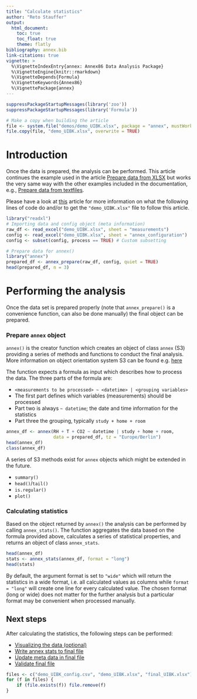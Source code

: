 ```yaml
---
title: "Calculate statistics"
author: "Reto Stauffer"
output:
  html_document:
    toc: true
    toc_float: true
    theme: flatly
bibliography: annex.bib
link-citations: true
vignette: >
  %\VignetteIndexEntry{annex: Annex86 Data Analysis Package}
  %\VignetteEngine{knitr::rmarkdown}
  %\VignetteDepends{Formula}
  %\VignetteKeywords{Annex86}
  %\VignettePackage{annex}
---
```


```r
suppressPackageStartupMessages(library('zoo'))
suppressPackageStartupMessages(library('Formula'))

# Make a copy when building the article
file <- system.file("demos/demo_UIBK.xlsx", package = "annex", mustWork = TRUE)
file.copy(file, "demo_UIBK.xlsx", overwrite = TRUE)
```

# Introduction

Once the data is prepared, the analysis can be performed. This article
continues the example used in the article [Prepare data from XLSX](articles/from_xlsx.html)
but works the very same way with the other examples included in the documentation, e.g.,
[Prepare data from textfiles](articles/from_textfiles.html).

Please have a look at [this](articles/from_xlsx.html) article for more information
on what the following lines of code do and/or to get the `"demo_UIBK.xlsx"` file
to follow this article.

```r
library("readxl")
# Importing data and config object (meta information)
raw_df <- read_excel("demo_UIBK.xlsx", sheet = "measurements")
config <- read_excel("demo_UIBK.xlsx", sheet = "annex_configuration")
config <- subset(config, process == TRUE) # Custom subsetting

# Prepare data for annex()
library("annex")
prepared_df <- annex_prepare(raw_df, config, quiet = TRUE)
head(prepared_df, n = 3)
```

# Performing the analysis

Once the data set is prepared properly (note that `annex_prepare()`
is a convenience function, can also be done manually) the final object
can be prepared.

### Prepare `annex` object

`annex()` is the creator function which creates an object of class
`annex` (S3) providing a series of methods and functions to conduct the
final analysis. More information on object orientation system S3 can be found
e.g. [here](https://discdown.org/rprogramming/classes-and-methods.html#object-orientation)

The function expects a formula as input which describes how to process
the data. The three parts of the formula are:

* `<measurements to be processed> ~ <datetime> | <grouping variables>`
* The first part defines which variables (measurements) should be processed
* Part two is always `~ datetime`; the date and time information for the statistics
* Part three the grouping, typically `study + home + room`

```r
annex_df <- annex(RH + T + CO2 ~ datetime | study + home + room,
                  data = prepared_df, tz = "Europe/Berlin")
head(annex_df)
class(annex_df)
```

A series of S3 methods exist for `annex` objects which might be extended
in the future.

* `summary()`
* `head()`/`tail()`
* `is.regular()`
* `plot()`

### Calculating statistics

Based on the object returned by `annex()` the analysis
can be performed by calling `annex_stats()`. The function
aggregates the data based on the formula provided above,
calculates a series of statistical properties, and returns
an object of class `annex_stats`.

```r
head(annex_df)
stats <- annex_stats(annex_df, format = "long")
head(stats)
```

By default, the argument format is set to `"wide"` which will return the
statistics in a wide format, i.e. all calculated values as columns while
`format = "long"` will create one line for every calculated value.
The chosen format (long or wide) does not matter for the further analysis but a particular
format may be convenient when processed manually.

## Next steps

After calculating the statistics, the following steps can be performed:

* [Visualizing the data (optional)](visualization.html)
* [Write annex stats to final file](write_and_validate.html#write)
* [Update meta data in final file](write_and_validate.html#meta)
* [Validate final file](write_and_validate.html#validate)


```r
files <- c("demo_UIBK_config.csv", "demo_UIBK.xlsx", "final_UIBK.xlsx")
for (f in files) {
    if (file.exists(f)) file.remove(f)
}
```








